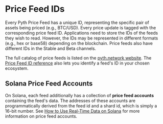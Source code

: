# Price Feed IDs

Every Pyth Price Feed has a unique ID, representing the specific pair of assets being priced (e.g., BTC/USD).
Every price update is tagged with the corresponding price feed ID.
Applications need to store the IDs of the feeds they wish to read.
However, the IDs may be represented in different formats (e.g., hex or base58) depending on the blockchain.
Price feeds also have different IDs in the Stable and Beta channels.

The full catalog of price feeds is listed on the [pyth.network website](https://pyth.network/price-feeds/).
The [Price Feed ID reference](https://pyth.network/developers/price-feed-ids) also lets you identify a feed's ID in your chosen ecosystem.

## Solana Price Feed Accounts

On Solana, each feed additionally has a collection of **price feed accounts** containing the feed's data.
The addresses of these accounts are programmatically derived from the feed id and a shard id, which is simply a 16-bit number.
See [How to Use Real-Time Data on Solana](price-feeds/use-real-time-data/solana#write-frontend-code) for more information on price feed accounts.
